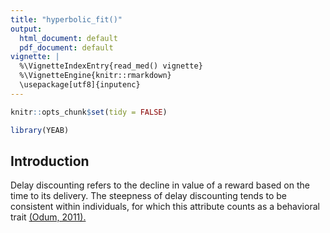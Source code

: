 ```yaml
---
title: "hyperbolic_fit()"
output:
  html_document: default
  pdf_document: default
vignette: |
  %\VignetteIndexEntry{read_med() vignette} 
  %\VignetteEngine{knitr::rmarkdown} 
  \usepackage[utf8]{inputenc}
---
```

```r
knitr::opts_chunk$set(tidy = FALSE)
```

```r
library(YEAB)
```

## Introduction

Delay discounting refers to the decline in value of a reward based on the time to its
delivery. The steepness of delay discounting tends to be consistent within individuals, for which
this attribute counts as a behavioral trait [(Odum, 2011).](https://doi.org/10.1901/jeab.2011.96-423)